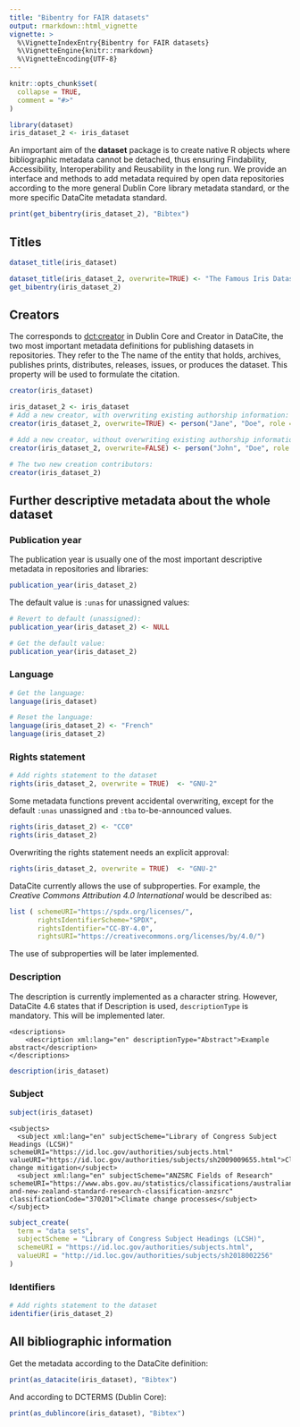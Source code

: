 ```yaml
---
title: "Bibentry for FAIR datasets"
output: rmarkdown::html_vignette
vignette: >
  %\VignetteIndexEntry{Bibentry for FAIR datasets}
  %\VignetteEngine{knitr::rmarkdown}
  %\VignetteEncoding{UTF-8}
---
```


```r
knitr::opts_chunk$set(
  collapse = TRUE,
  comment = "#>"
)
```

```r
library(dataset)
iris_dataset_2 <- iris_dataset
```

An important aim of the **dataset** package is to create native R objects where bibliographic metadata cannot be detached, thus ensuring Findability, Accessibility, Interoperability and Reusability in the long run. We provide an interface and methods to add metadata required by open data repositories according to the more general Dublin Core library metadata standard, or the more specific DataCite metadata standard.

```r
print(get_bibentry(iris_dataset_2), "Bibtex")
```

## Titles

```r
dataset_title(iris_dataset)
```

```r
dataset_title(iris_dataset_2, overwrite=TRUE) <- "The Famous Iris Dataset"
get_bibentry(iris_dataset_2)
```
## Creators

The \code{Creator} corresponds to [dct:creator](https://www.dublincore.org/specifications/dublin-core/dcmi-terms/elements11/creator/)
in Dublin Core and Creator in DataCite, the two most important metadata definitions for publishing datasets in repositories. They refer to the The name of the entity that holds, archives, publishes prints, distributes, releases, issues, or produces the dataset. This property will be used to
formulate the citation.

```r
creator(iris_dataset)
```
```r
iris_dataset_2 <- iris_dataset
# Add a new creator, with overwriting existing authorship information:
creator(iris_dataset_2, overwrite=TRUE) <- person("Jane", "Doe", role = "aut")

# Add a new creator, without overwriting existing authorship information:
creator(iris_dataset_2, overwrite=FALSE) <- person("John", "Doe", role = "ctb")

# The two new creation contributors:
creator(iris_dataset_2)
```


## Further descriptive metadata about the whole dataset

### Publication year

The publication year is usually one of the most important descriptive metadata in repositories and libraries:

```r
publication_year(iris_dataset_2)
```
The default value is `:unas` for unassigned values:

```r
# Revert to default (unassigned):
publication_year(iris_dataset_2) <- NULL

# Get the default value:
publication_year(iris_dataset_2) 
```
### Language

```r
# Get the language:
language(iris_dataset)

# Reset the language:
language(iris_dataset_2) <- "French"
language(iris_dataset_2)
```
### Rights statement


```r
# Add rights statement to the dataset
rights(iris_dataset_2, overwrite = TRUE)  <- "GNU-2"
```

Some metadata functions prevent accidental overwriting, except for the default `:unas` unassigned and `:tba` to-be-announced values.

```r
rights(iris_dataset_2) <- "CC0"
rights(iris_dataset_2)
```

Overwriting the rights statement needs an explicit approval:

```r
rights(iris_dataset_2, overwrite = TRUE)  <- "GNU-2"
```

DataCite currently allows the use of subproperties. For example, the _Creative Commons Attribution 4.0 International_ would be described as: 

```r
list ( schemeURI="https://spdx.org/licenses/",
       rightsIdentifierScheme="SPDX",
       rightsIdentifier="CC-BY-4.0",
       rightsURI="https://creativecommons.org/licenses/by/4.0/")
```
The use of subproperties will be later implemented.

### Description

The description is currently implemented as a character string.  However, 
DataCite 4.6 states that if Description is used, `descriptionType` is mandatory.
This will be implemented later.

```
<descriptions>
    <description xml:lang="en" descriptionType="Abstract">Example abstract</description>
</descriptions>
```
```r
description(iris_dataset)
```


### Subject

```r
subject(iris_dataset)
```


```
<subjects>
  <subject xml:lang="en" subjectScheme="Library of Congress Subject Headings (LCSH)" schemeURI="https://id.loc.gov/authorities/subjects.html" valueURI="https://id.loc.gov/authorities/subjects/sh2009009655.html">Climate change mitigation</subject>
  <subject xml:lang="en" subjectScheme="ANZSRC Fields of Research" schemeURI="https://www.abs.gov.au/statistics/classifications/australian-and-new-zealand-standard-research-classification-anzsrc" classificationCode="370201">Climate change processes</subject>
</subject>
```

```r
subject_create(
  term = "data sets", 
  subjectScheme = "Library of Congress Subject Headings (LCSH)", 
  schemeURI = "https://id.loc.gov/authorities/subjects.html",
  valueURI = "http://id.loc.gov/authorities/subjects/sh2018002256"
)
```


### Identifiers

```r
# Add rights statement to the dataset
identifier(iris_dataset_2)
```
## All bibliographic information

Get the metadata according to the DataCite definition:

```r
print(as_datacite(iris_dataset), "Bibtex")
```

And according to DCTERMS (Dublin Core):


```r
print(as_dublincore(iris_dataset), "Bibtex")
```

